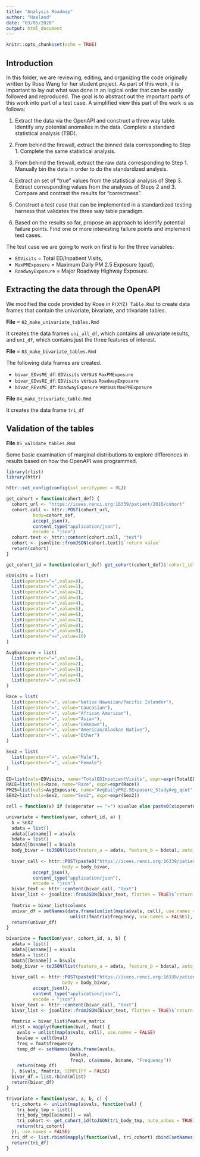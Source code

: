 ```yaml
---
title: "Analysis Roadmap"
author: "Haaland"
date: "03/05/2020"
output: html_document
---
```


```r
knitr::opts_chunk$set(echo = TRUE)
```

## Introduction

In this folder, we are reviewing, editing, and organizing the code originally written by Rose Wang for her student project. As part of this work, it is important to lay out what was done in an logical order that can be easily followed and reproduced. The goal is to abstract out the important parts of this work into part of a test case. A simplified view this part of the work is as follows:

1. Extract the data via the OpenAPI and construct a three way table. Identify any potential anomalies in the data. Complete a standard statistical analysis (TBD).

2. From behind the firewall, extract the binned data corresponding to Step 1. Complete the same statistical analysis.

3. From behind the firewall, extract the raw data corresponding to Step 1. Manually bin the data in order to do the standardized analysis.

4. Extract an set of "true" values from the statistical analysis of Step 3. Extract corresponding values from the analyses of Steps 2 and 3. Compare and contrast the results for "correctness".

5. Construct a test case that can be implemented in a standardized testing harness that validates the three way table paradigm.

6. Based on the results so far, propose an approach to identify potential failure points. Find one or more interesting failure points and implement test cases.

The test case we are going to work on first is for the three variables:

* `EDVisits` = Total ED/Inpatient Visits, 
* `MaxPMExposure` = Maximum Daily PM 2.5 Exposure (qcut), 
* `RoadwayExposure` = Major Roadway Highway Exposure.

## Extracting the data through the OpenAPI

We modified the code provided by Rose in `P(XYZ) Table.Rmd` to create data frames that contain the univariate, bivariate, and trivariate tables.

**File** = `02_make_univariate_tables.Rmd`

It creates the data frames `uni_all_df`, which contains all univariate results, and `uni_df`, which contains just the three features of interest.

**File** = `03_make_bivariate_tables.Rmd`

The following data frames are created.

* `bivar_EDvsME_df`: `EDVisits` versus `MaxPMExposure`
* `bivar_EDvsRE_df`: `EDVisits` versus `RoadwayExposure`
* `bivar_REvsME_df`: `RoadwayExposure` versus `MaxPMExposure`

**File**  `04_make_trivariate_table.Rmd`

It creates the data frame `tri_df`

## Validation of the tables

**File** `05_validate_tables.Rmd`

Some basic examination of marginal distributions to explore differences in results based on how the OpenAPI was programmed. 

```r
library(rlist)
library(httr)

httr::set_config(config(ssl_verifypeer = 0L))

get_cohort = function(cohort_def) {
  cohort_url <- "https://icees.renci.org:16339/patient/2010/cohort"
  cohort.call <- httr::POST(cohort_url,
          body=cohort_def,
          accept_json(),
          content_type("application/json"),
          encode = "json")
  cohort.text <- httr::content(cohort.call, "text")
  cohort <- jsonlite::fromJSON(cohort.text)$`return value`
  return(cohort)
}

get_cohort_id = function(cohort_def) get_cohort(cohort_def)$`cohort_id`

EDVisits = list(
  list(operator="=",value=0), 
  list(operator="=",value=1),
  list(operator="=",value=2),
  list(operator="=",value=3), 
  list(operator="=",value=4), 
  list(operator="=",value=5), 
  list(operator="=",value=6),
  list(operator="=",value=7),
  list(operator="=",value=8),
  list(operator="=",value=9),
  list(operator=">=",value=10)
)

AvgExposure = list(
  list(operator="=",value=1),
  list(operator="=",value=2),
  list(operator="=",value=3), 
  list(operator="=",value=4), 
  list(operator="=",value=5)
)

Race = list(
  list(operator="=", value="Native Hawaiian/Pacific Islander"),
  list(operator="=", value="Caucasian"), 
  list(operator="=", value="African American"), 
  list(operator="=", value="Asian"), 
  list(operator="=", value="Unknown"), 
  list(operator="=", value="American/Alaskan Native"), 
  list(operator="=", value="Other")
)

Sex2 = list(
  list(operator="=", value="Male"),
  list(operator="=", value="Female")
)

ED=list(vals=EDVisits, name="TotalEDInpatientVisits", expr=expr(TotalEDInpatientVisits))
RACE=list(vals=Race, name="Race", expr=expr(Race))
PM25=list(vals=AvgExposure, name="AvgDailyPM2.5Exposure_StudyAvg_qcut", expr=expr(`AvgDailyPM2.5Exposure_StudyAvg_qcut`))
SEX2=list(vals=Sex2, name="Sex2", expr=expr(Sex2))

cell = function(x) if (x$operator == "=") x$value else paste0(x$operator,x$value)

univariate = function(year, cohort_id, a) {
  b = SEX2
  adata = list()
  adata[[a$name]] = a$vals
  bdata = list()
  bdata[[b$name]] = b$vals
  body_bivar = toJSON(list(feature_a = adata, feature_b = bdata), auto_unbox = TRUE)
  
  bivar_call <- httr::POST(paste0("https://icees.renci.org:16339/patient/", year, "/cohort/", cohort_id, "/feature_association2"),
                     body = body_bivar,
          accept_json(),
          content_type("application/json"),
          encode = "json")
  bivar_text <- httr::content(bivar_call, "text")
  bivar_list <- jsonlite::fromJSON(bivar_text, flatten = TRUE)$`return value`
  
  fmatrix = bivar_list$columns
  univar_df = setNames(data.frame(unlist(map(a$vals, cell), use.names = FALSE), 
                        unlist(fmatrix$frequency, use.names = FALSE)), c(a$name, "Frequency"))
  return(univar_df)
}

bivariate = function(year, cohort_id, a, b) {
  adata = list()
  adata[[a$name]] = a$vals
  bdata = list()
  bdata[[b$name]] = b$vals
  body_bivar = toJSON(list(feature_a = adata, feature_b = bdata), auto_unbox = TRUE)
  
  bivar_call <- httr::POST(paste0("https://icees.renci.org:16339/patient/", year, "/cohort/", cohort_id, "/feature_association2"),
                     body = body_bivar,
          accept_json(),
          content_type("application/json"),
          encode = "json")
  bivar_text <- httr::content(bivar_call, "text")
  bivar_list <- jsonlite::fromJSON(bivar_text, flatten = TRUE)$`return value`
  
  fmatrix = bivar_list$feature_matrix
  mlist = mapply(function(bval, fmat) {
    avals = unlist(map(a$vals, cell), use.names = FALSE)
    bvalue = cell(bval)
    freq = fmat$frequency
    temp_df <- setNames(data.frame(avals, 
                        bvalue,
                        freq), c(a$name, b$name, "Frequency"))
    return(temp_df)
  }, b$vals, fmatrix, SIMPLIFY = FALSE)
  bivar_df = list.rbind(mlist)
  return(bivar_df)
}

trivariate = function(year, a, b, c) { 
  tri_cohorts <- unlist(map(a$vals, function(val) {
    tri_body_tmp = list()
    tri_body_tmp[[a$name]] = val
    tri_cohort <- get_cohort_id(toJSON(tri_body_tmp, auto_unbox = TRUE))
    return(tri_cohort)
  }), use.names = FALSE)
  tri_df <- list.rbind(mapply(function(val, tri_cohort) cbind(setNames(data.frame(valueName(val)), a$name), bivariate(year, tri_cohort, b, c)), a$vals, tri_cohorts, SIMPLIFY = FALSE))
  return(tri_df)
}
```